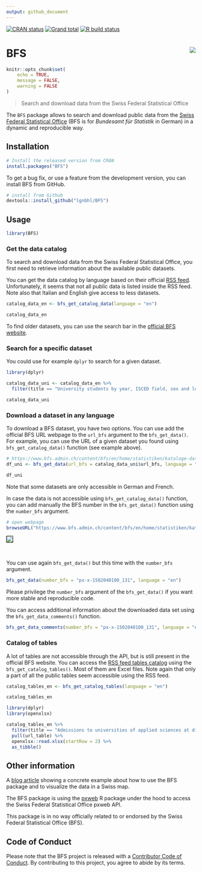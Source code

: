 ```yaml
---
output: github_document
---
```


<!-- README.md is generated from README.Rmd. Please edit that file -->

<!-- badges: start -->
[![CRAN status](https://www.r-pkg.org/badges/version/BFS)](https://CRAN.R-project.org/package=BFS)
[![Grand total](https://cranlogs.r-pkg.org/badges/grand-total/BFS)](https://cran.r-project.org/package=BFS)
[![R build status](https://github.com/lgnbhl/BFS/workflows/R-CMD-check/badge.svg)](https://github.com/lgnbhl/BFS/actions)
<!-- badges: end -->

# BFS <img src="man/figures/logo.png" align="right" />

```r
knitr::opts_chunk$set(
	echo = TRUE,
	message = FALSE,
	warning = FALSE
)
```

> Search and download data from the Swiss Federal Statistical Office

The `BFS` package allows to search and download public data from the 
[Swiss Federal Statistical Office](https://www.bfs.admin.ch/bfs/en/home/statistics/catalogues-databases/data.html){target="_blank"} (BFS is for *Bundesamt für Statistik* in German) in a dynamic and reproducible way.

## Installation

```r
# Install the released version from CRAN
install.packages("BFS")
```

To get a bug fix, or use a feature from the development version, you can install BFS from GitHub.

```r
# install from Github
devtools::install_github("lgnbhl/BFS")
```

## Usage

```r
library(BFS)
```

### Get the data catalog

To search and download data from the Swiss Federal Statistical Office, you first need to retrieve information about the available public datasets.

You can get the data catalog by language based on their official [RSS feed](https://www.bfs.admin.ch/bfs/en/home/statistiken/kataloge-datenbanken/daten/_jcr_content/par/ws_catalog.rss.xml?skipLimit=true). Unfortunately, it seems that not all public data is listed inside the RSS feed. Note also that Italian and English give access to less datasets.

```r
catalog_data_en <- bfs_get_catalog_data(language = "en")

catalog_data_en
```

To find older datasets, you can use the search bar in the [official BFS website](https://www.bfs.admin.ch/bfs/de/home/statistiken/kataloge-datenbanken/daten.html).

### Search for a specific dataset

You could use for example `dplyr` to search for a given dataset.

```r
library(dplyr)

catalog_data_uni <- catalog_data_en %>%
  filter(title == "University students by year, ISCED field, sex and level of study")

catalog_data_uni
```

### Download a dataset in any language

To download a BFS dataset, you have two options. You can use add the official BFS URL webpage to the `url_bfs` argument to the `bfs_get_data()`. For example, you can use the URL of a given dataset you found using `bfs_get_catalog_data()` function (see example above).

```r
# https://www.bfs.admin.ch/content/bfs/en/home/statistiken/kataloge-datenbanken/daten.assetdetail.16324907.html
df_uni <- bfs_get_data(url_bfs = catalog_data_uni$url_bfs, language = "en")

df_uni
```

Note that some datasets are only accessible in German and French.

In case the data is not accessible using `bfs_get_catalog_data()` function, you can add manually the BFS number in the `bfs_get_data()` function using the `number_bfs` argument.

```r
# open webpage
browseURL("https://www.bfs.admin.ch/content/bfs/en/home/statistiken/kataloge-datenbanken/daten.assetdetail.16324907.html")
```

<img style="border:1px solid black;" src="https://raw.githubusercontent.com/lgnbhl/BFS/master/man/figures/screenshot.png" align="center" />

<br/>

You can use again `bfs_get_data()` but this time with the `number_bfs` argument.

```r
bfs_get_data(number_bfs = "px-x-1502040100_131", language = "en")
```
Please privilege the `number_bfs` argument of the `bfs_get_data()` if you want more stable and reproducible code.

You can access additional information about the downloaded data set using the `bfs_get_data_comments()` function.

```r
bfs_get_data_comments(number_bfs = "px-x-1502040100_131", language = "en")
```

### Catalog of tables

A lot of tables are not accessible through the API, but is still present in the official BFS website. You can access the [RSS feed tables catalog](https://www.bfs.admin.ch/bfs/en/home/statistiken/kataloge-datenbanken/tabellen/_jcr_content/par/ws_catalog.rss.xml?skipLimit=true) using the `bfs_get_catalog_tables()`. Most of them are Excel files. Note again that only a part of all the public tables seem accessible using the RSS feed.

```r
catalog_tables_en <- bfs_get_catalog_tables(language = "en")

catalog_tables_en
```

```r
library(dplyr)
library(openxlsx)

catalog_tables_en %>%
  filter(title == "Admissions to universities of applied sciences at diploma and bachelor level by fields of specialisation") %>%
  pull(url_table) %>%
  openxlsx::read.xlsx(startRow = 2) %>%
  as_tibble()
```

## Other information

A [blog article](https://felixluginbuhl.com/blog/posts/2019-11-07-swiss-data/) showing a concrete example about how to use the BFS package and to visualize the data in a Swiss map.

The BFS package is using the [pxweb](https://github.com/rOpenGov/pxweb){target="_blank"} R package under the hood to access the Swiss Federal Statistical Office pxweb API.

This package is in no way officially related to or endorsed by the Swiss Federal Statistical Office (BFS).

## Code of Conduct
  
Please note that the BFS project is released with a [Contributor Code of Conduct](https://contributor-covenant.org/version/2/0/CODE_OF_CONDUCT.html). By contributing to this project, you agree to abide by its terms.
